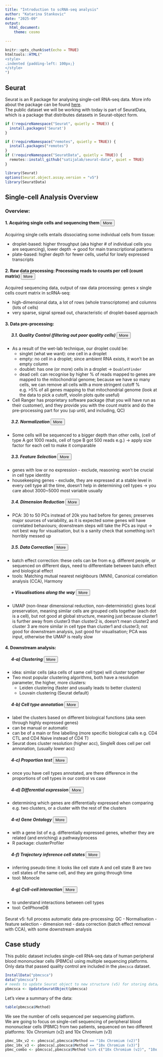 ```yaml
---
title: "Introduction to scRNA-seq analysis"
author: "Katarina Stankovic"
date: "2025-09"
output: 
  html_document:
    theme: cosmo
  
---
```


```r
knitr::opts_chunk$set(echo = TRUE)
htmltools::HTML("
<style>
.indented {padding-left: 100px;}
</style>
")
```

## Seurat

Seurat is an R package for analysing single-cell RNA-seq data. More info about the package can be found [here](https://satijalab.org/seurat/).  
The public dataset we will be working with today is part of SeuratData, which is a package that distributes datasets in Seurat-object form.

```r
if (!requireNamespace("Seurat", quietly = TRUE)) {
  install.packages('Seurat')
}

if (!requireNamespace("remotes", quietly = TRUE)) {
  install.packages("remotes")
}
if (!requireNamespace("SeuratData", quietly = TRUE)) {
  remotes::install_github("satijalab/seurat-data", quiet = TRUE)
}
```

```r

library(Seurat)
options(Seurat.object.assay.version = "v5")
library(SeuratData)

```

## Single-cell Analysis Overview

### Overview:

#### 1. Acquiring single cells and sequencing them <button class="btn btn-secondary btn-xs" type="button" data-toggle="collapse" data-target="#acq">More</button>

::: {#acq .collapse}
Acquiring single cells entails dissociating some individual cells from tissue:

-   droplet-based: higher throughput (aka higher \# of individual cells you are sequencing), lower depth -\> good for main transcriptional patterns
-   plate-based: higher depth for fewer cells, useful for lowly expressed transcripts
:::

#### 2. Raw data processing: Processing reads to counts per cell (count matrix) <button class="btn btn-secondary btn-xs" type="button" data-toggle="collapse" data-target="#raw">More</button>

::: {#raw .collapse}
Acquired sequencing data, output of raw data processing: genes x single cells count matrix in scRNA-seq:

-   high-dimensional data, a lot of rows (whole transcriptome) and columns (lots of cells)
-   very sparse, signal spread out, characteristic of droplet-based approach
:::

#### 3. Data pre-processing:

```{=html}
<style>
.indented {padding-left: 20px;}
</style>
```

##### 3.1. Quality Control (filtering out poor quality cells) <button class="btn btn-secondary btn-xs" type="button" data-toggle="collapse" data-target="#qc">More</button> {.indented}

::: {#qc .collapse}
-   As a result of the wet-lab technique, our droplet could be:
    -   singlet (what we want): one cell in a droplet
    -   empty: no cell in a droplet; since ambient RNA exists, it won't be an empty column
    -   doublet: has one (or more) cells in a droplet -\> `DoubletFinder`
    -   dead cell: can recognise by higher % of reads mapped to genes are mapped to the mitochondrial genome; because we have so many cells, we can remove all cells with a more stringent cutoff % e.g. \>5% of all genes mapping to that mitochondrial genome (look at the data to pick a cutoff, vioolin plots quite useful)
-   Cell Ranger has proprietary software package (that you will have run as their customer), and they provide you with the count matrix and do the pre-processing part for you (up until, and including, QC)
:::

##### 3.2. Normalization <button class="btn btn-secondary btn-xs" type="button" data-toggle="collapse" data-target="#norm">More</button> {.indented}

::: {#norm .collapse}
-   Some cells will be sequenced to a bigger depth than other cells, (cell of type A got 1000 reads, cell of type B got 500 reads e.g.) -\> apply size factor for each cell to make it comparable
:::

##### 3.3. Feature Selection <button class="btn btn-secondary btn-xs" type="button" data-toggle="collapse" data-target="#feat">More</button> {.indented}

::: {#feat .collapse}
-   genes with low or no expression - exclude, reasoning: won't be crucial in cell type identity
-   housekeeping genes - exclude, they are expressed at a stable level in every cell type all the time, doesn't help in determining cell types -\> you care about 3000\~5000 most variable usually
:::

##### 3.4. Dimension Reduction <button class="btn btn-secondary btn-xs" type="button" data-toggle="collapse" data-target="#dim">More</button> {.indented}

::: {#dim .collapse}
-   PCA: 30 to 50 PCs instead of 20k you had before for genes; preserves major sources of variability, as it is expected some genes will have correlated behaviours; downstream steps will take the PCs as input -\> not best way for visualisation, but is a sanity check that something isn't horribly messed up
:::

##### 3.5. Data Correction <button class="btn btn-secondary btn-xs" type="button" data-toggle="collapse" data-target="#corr">More</button> {.indented}

::: {#corr .collapse}
-   batch effect correction: these cells can be from e.g. different people, or sequenced on different days, need to differentiate between batch effect and biological effect
-   tools: Matching mutual nearest neighbours (MNN), Canonical correlation analysis (CCA), Harmony
:::

##### + Visualisations along the way <button class="btn btn-secondary btn-xs" type="button" data-toggle="collapse" data-target="#vis">More</button> {.indented}

::: {#vis .collapse}
-   UMAP (non-linear dimensional reduction, non-deterministic) gives local preservation, meaning similar cells are grouped cells together (each dot is a cell), but not good at global structure, meaning just because cluster1 is further away from cluster3 than cluster2 is, doesn't mean cluster2 and cluster 3 are more similar in cell type than cluster1 and cluster3; not good for downstream analysis, just good for visualisation; PCA was input, otherwise the UMAP is really slow
:::

#### 4. Downstream analysis:

<!-- -->

##### 4-a) Clustering <button class="btn btn-secondary btn-xs" type="button" data-toggle="collapse" data-target="#clust">More</button> {.indented}

::: {#clust .collapse}
-   idea: similar cells (aka cells of same cell type) will cluster together
-   Two most popular clustering algorithms, both have a resolution parameter, the higher, more clusters:
    -   Leiden clustering (faster and usually leads to better clusters)
    -   Louvain clustering (Seurat default)
:::

##### 4-b) Cell type annotation <button class="btn btn-secondary btn-xs" type="button" data-toggle="collapse" data-target="#anno">More</button> {.indented}

::: {#anno .collapse}
-   label the clusters based on different biological functions (aka seen through highly expressed genes)
-   can be manual or automatic
-   can be of a main or fine labelling (more specific biological calls e.g. CD4 CTL and CD4 Naive instead of CD4 T)
-   Seurat does cluster resolution (higher acc), SingleR does cell per cell annonation, (usually lower acc)
:::

##### 4-c) Proportion test <button class="btn btn-secondary btn-xs" type="button" data-toggle="collapse" data-target="#prop">More</button> {.indented}

::: {#prop .collapse}
-   once you have cell types annotated, are there difference in the proportions of cell types in our control vs case
:::

##### 4-d) Differential expression <button class="btn btn-secondary btn-xs" type="button" data-toggle="collapse" data-target="#diff">More</button> {.indented}

::: {#diff .collapse}
-   determining which genes are differentially expressed when comparing e.g. two clusters, or a cluster with the rest of the clusters
:::

##### 4-e) Gene Ontology <button class="btn btn-secondary btn-xs" type="button" data-toggle="collapse" data-target="#go">More</button> {.indented}

::: {#go .collapse}
-   with a gene list of e.g. differentially expressed genes, whether they are related (and enriching) a pathway/process
-   R package: clusterProfiler
:::

##### 4-f) Trajectory inference cell states <button class="btn btn-secondary btn-xs" type="button" data-toggle="collapse" data-target="#time">More</button> {.indented}

::: {#time .collapse}
-   inferring pseudo time: it looks like cell state A and cell state B are two cell states of the same cell, and they are going through time
-   tool: Monocle
:::

##### 4-g) Cell-cell interaction <button class="btn btn-secondary btn-xs" type="button" data-toggle="collapse" data-target="#int">More</button> {.indented}

::: {#int .collapse}
-   to understand interactions between cell types
-   tool: CellPhoneDB
:::

<!-- -->
<!-- empty heading to end scope of "indented"  -->
#### 

Seurat v5: full process automatic data pre-processing: QC - Normalisation - feature selection - dimension red - data correction (batch effect removal with CCA), with some downstream analysis

## Case study

This public dataset includes single-cell RNA-seq data of human peripheral blood mononuclear cells (PBMCs) using multiple sequencing platforms. Only data that passed quality control are included in the ```pbmcsca``` dataset.

```r

InstallData("pbmcsca")
data("pbmcsca")
# needs to update Seurat object to new structure (v5) for storing data/calculations
pbmcsca <- UpdateSeuratObject(pbmcsca) 
```

Let's view a summary of the data:
```r
table(pbmcsca$Method)
```
We see the number of cells sequenced per sequencing platform.  
We are going to focus on single-cell sequencing of peripheral blood mononuclear cells (PBMC) from two patients, sequenced on two different platforms: 10x Chromium (v2) and 10x Chromium (v3)

```r
pbmc_10x_v2 <- pbmcsca[,pbmcsca$Method == "10x Chromium (v2)"]
pbmc_10x_v3 <- pbmcsca[,pbmcsca$Method == "10x Chromium (v3)"]
pbmc_combo <- pbmcsca[,pbmcsca$Method %in% c("10x Chromium (v2)", "10x Chromium (v3)")]
```